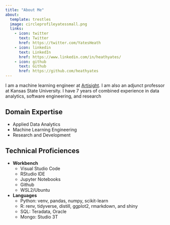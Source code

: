 ```yaml
---
title: "About Me"
about:
  template: trestles 
  image: circleprofileyatessmall.png 
  links:
    - icon: twitter
      text: Twitter
      href: https://twitter.com/YatesHeath
    - icon: linkedin
      text: LinkedIn
      href: https://www.linkedin.com/in/heathyates/ 
    - icon: github
      text: Github
      href: https://github.com/heathyates
---
```


I am a machine learning engineer at [Artisight](https://www.artisight.com/). I am also an adjunct professor at Kansas State University. I have 7 years of combined experience in data analytics, software engineering, and research

## Domain Expertise

* Applied Data Analytics 
* Machine Learning Engineering 
* Research and Development 

## Technical Proficiences 

* **Workbench**
  + Visual Studio Code 
  + RStudio IDE 
  + Jupyter Notebooks
  + Github 
  + WSL2/Ubuntu 

* **Languages**
  + Python: venv, pandas, numpy, scikit-learn 
  + R: renv, tidyverse, distill, ggplot2, rmarkdown, and shiny 
  + SQL: Teradata, Oracle 
  + Mongo: Studio 3T 